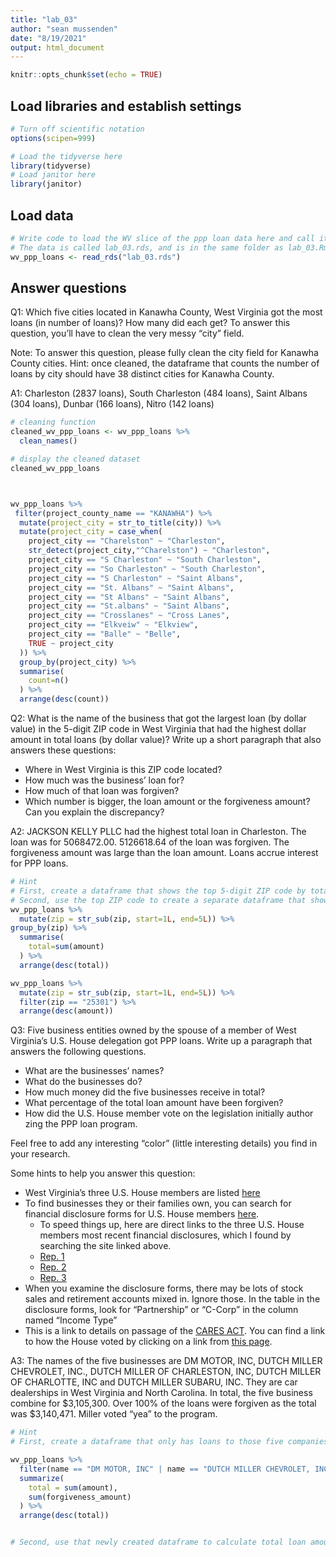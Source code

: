 ```yaml
---
title: "lab_03"
author: "sean mussenden"
date: "8/19/2021"
output: html_document
---
```


```r
knitr::opts_chunk$set(echo = TRUE)
```

## Load libraries and establish settings
```r
# Turn off scientific notation
options(scipen=999)

# Load the tidyverse here
library(tidyverse)
# Load janitor here
library(janitor)
```

## Load data
```r
# Write code to load the WV slice of the ppp loan data here and call it wv_ppp_loans.
# The data is called lab_03.rds, and is in the same folder as lab_03.Rmd (this data notebook)
wv_ppp_loans <- read_rds("lab_03.rds")

```

## Answer questions

Q1: Which five cities located in Kanawha County, West Virginia got the most loans (in number of loans)? How many did each get? To answer this question, you'll have to clean the very messy "city" field.

Note: To answer this question, please fully clean the city field for Kanawha County cities. Hint: once cleaned, the dataframe that counts the number of loans by city should have 38 distinct cities for Kanawha County.

A1: Charleston (2837 loans), South Charleston	(484 loans), Saint Albans	(304 loans), Dunbar (166 loans), Nitro	(142 loans)
```r
# cleaning function
cleaned_wv_ppp_loans <- wv_ppp_loans %>%
  clean_names()

# display the cleaned dataset
cleaned_wv_ppp_loans



wv_ppp_loans %>%
 filter(project_county_name == "KANAWHA") %>%
  mutate(project_city = str_to_title(city)) %>%
  mutate(project_city = case_when(
    project_city == "Charelston" ~ "Charleston",
    str_detect(project_city,"^Charelston") ~ "Charleston",
    project_city == "S Charleston" ~ "South Charleston",
    project_city == "So Charleston" ~ "South Charleston",
    project_city == "S Charleston" ~ "Saint Albans",
    project_city == "St. Albans" ~ "Saint Albans",
    project_city == "St Albans" ~ "Saint Albans",
    project_city == "St.albans" ~ "Saint Albans",
    project_city == "Crosslanes" ~ "Cross Lanes",
    project_city == "Elkveiw" ~ "Elkview",
    project_city == "Balle" ~ "Belle",
    TRUE ~ project_city
  )) %>%
  group_by(project_city) %>%
  summarise(
    count=n()
  ) %>%
  arrange(desc(count)) 

```

Q2: What is the name of the business that got the largest loan (by dollar value) in the 5-digit ZIP code in West Virginia that had the highest dollar amount in total loans (by dollar value)? Write up a short paragraph that also answers these questions:

* Where in West Virginia is this ZIP code located?
* How much was the business' loan for?
* How much of that loan was forgiven?
* Which number is bigger, the loan amount or the forgiveness amount? Can you explain the discrepancy?

A2: JACKSON KELLY PLLC had the highest total loan in Charleston. The loan was for 5068472.00. 5126618.64 of the loan was forgiven. The forgiveness amount was large than the loan amount. Loans accrue interest for PPP loans.

```r
# Hint
# First, create a dataframe that shows the top 5-digit ZIP code by total dollar amount
# Second, use the top ZIP code to create a separate dataframe that shows the business with the biggest loan in that ZIP code.
wv_ppp_loans %>%
  mutate(zip = str_sub(zip, start=1L, end=5L)) %>%
group_by(zip) %>%
  summarise(
    total=sum(amount)
  ) %>%
  arrange(desc(total)) 

wv_ppp_loans %>%
  mutate(zip = str_sub(zip, start=1L, end=5L)) %>%
  filter(zip == "25301") %>%
  arrange(desc(amount))

```

Q3: Five business entities owned by the spouse of a member of West Virginia's U.S. House delegation got PPP loans. Write up a paragraph that answers the following questions.   

  * What are the businesses' names? 
  * What do the businesses do?
  * How much money did the five businesses receive in total? 
  * What percentage of the total loan amount have been forgiven?
  * How did the U.S. House member vote on the legislation initially author zing the PPP loan program.

Feel free to add any interesting "color" (little interesting details) you find in your research.  

Some hints to help you answer this question:

* West Virginia's three U.S. House members are listed [here](https://www.govtrack.us/congress/members/WV#representatives)
* To find businesses they or their families own, you can search for financial disclosure forms for U.S. House members [here](https://disclosures-clerk.house.gov/PublicDisclosure/FinancialDisclosure#Search).
  * To speed things up, here are direct links to the three U.S. House members most recent financial disclosures, which I found by searching the site linked above.
  * [Rep. 1](https://disclosures-clerk.house.gov/public_disc/financial-pdfs/2020/10042042.pdf)
  * [Rep. 2](https://disclosures-clerk.house.gov/public_disc/financial-pdfs/2020/10040330.pdf)
  * [Rep. 3](https://disclosures-clerk.house.gov/public_disc/financial-pdfs/2020/10042734.pdf)
* When you examine the disclosure forms, there may be lots of stock sales and retirement accounts mixed in.  Ignore those. In the table in the disclosure forms, look for "Partnership" or "C-Corp" in the column named "Income Type"
* This is a link to details on passage of the [CARES ACT](https://www.congress.gov/bill/116th-congress/house-bill/748). You can find a link to how the House voted by clicking on a link from [this page](https://www.congress.gov/bill/116th-congress/house-bill/748/actions).

A3: The names of the five businesses are DM MOTOR, INC, DUTCH MILLER CHEVROLET, INC., DUTCH MILLER OF CHARLESTON, INC, DUTCH MILLER OF CHARLOTTE, INC and DUTCH MILLER SUBARU, INC. They are car dealerships in West Virginia and North Carolina. In total, the five business combine for $3,105,300. Over 100% of the loans were forgiven as the total was $3,140,471. Miller voted "yea" to the program. 

```r

# Hint
# First, create a dataframe that only has loans to those five companies

wv_ppp_loans %>% 
  filter(name == "DM MOTOR, INC" | name == "DUTCH MILLER CHEVROLET, INC." | name== "DUTCH MILLER OF CHARLESTON, INC" | name == "DUTCH MILLER OF CHARLOTTE, INC" | name == "DUTCH MILLER SUBARU, INC") %>%
  summarize(
    total = sum(amount),
    sum(forgiveness_amount)
  ) %>%
  arrange(desc(total)) 


# Second, use that newly created dataframe to calculate total loan amount and percentage forgiven for those companies

```
